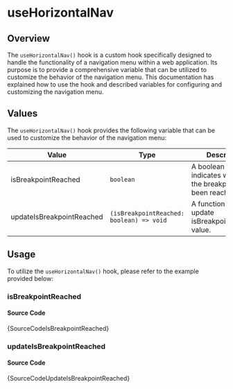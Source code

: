 # useHorizontalNav

## Overview

The `useHorizontalNav()` hook is a custom hook specifically designed to handle the functionality of a navigation menu within a web application. Its purpose is to provide a comprehensive variable that can be utilized to customize the behavior of the navigation menu. This documentation has explained how to use the hook and described variables for configuring and customizing the navigation menu.

## Values

The `useHorizontalNav()` hook provides the following variable that can be used to customize the behavior of the navigation menu:

| Value                     | Type                                     | Description                                                             |
| ------------------------- | ---------------------------------------- | ----------------------------------------------------------------------- |
| isBreakpointReached       | `boolean`                                | A boolean value that indicates whether the breakpoint has been reached. |
| updateIsBreakpointReached | `(isBreakpointReached: boolean) => void` | A function used to update isBreakpointReached value.                    |

## Usage

To utilize the `useHorizontalNav()` hook, please refer to the example provided below:


### isBreakpointReached


<IframeWindow url="http://localhost:3000/en/hook-examples/use-horizontal-nav/is-breakpoint-reached" />

#### Source Code

<TsToJsCodeSnippet>{SourceCodeIsBreakpointReached}</TsToJsCodeSnippet>

### updateIsBreakpointReached


<IframeWindow url="http://localhost:3000/en/hook-examples/use-horizontal-nav/update-is-breakpoint-reached" />

#### Source Code

<TsToJsCodeSnippet>{SourceCodeUpdateIsBreakpointReached}</TsToJsCodeSnippet>
